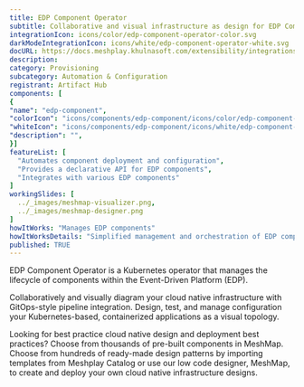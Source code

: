 ```yaml
---
title: EDP Component Operator
subtitle: Collaborative and visual infrastructure as design for EDP Component Operator
integrationIcon: icons/color/edp-component-operator-color.svg
darkModeIntegrationIcon: icons/white/edp-component-operator-white.svg
docURL: https://docs.meshplay.khulnasoft.com/extensibility/integrations/edp-component-operator
description: 
category: Provisioning
subcategory: Automation & Configuration
registrant: Artifact Hub
components: [
{
"name": "edp-component",
"colorIcon": "icons/components/edp-component/icons/color/edp-component-color.svg",
"whiteIcon": "icons/components/edp-component/icons/white/edp-component-white.svg",
"description": "",
}]
featureList: [
  "Automates component deployment and configuration",
  "Provides a declarative API for EDP components",
  "Integrates with various EDP components"
]
workingSlides: [
  ../_images/meshmap-visualizer.png,
  ../_images/meshmap-designer.png
]
howItWorks: "Manages EDP components"
howItWorksDetails: "Simplified management and orchestration of EDP components in Kubernetes"
published: TRUE
---
```

<p>
EDP Component Operator is a Kubernetes operator that manages the lifecycle of components within the Event-Driven Platform (EDP).
</p>
<p>
    Collaboratively and visually diagram your cloud native infrastructure with GitOps-style pipeline integration. Design, test, and manage configuration your Kubernetes-based, containerized applications as a visual topology.
</p>
<p>
    Looking for best practice cloud native design and deployment best practices? Choose from thousands of pre-built components in MeshMap. Choose from hundreds of ready-made design patterns by importing templates from Meshplay Catalog or use our low code designer, MeshMap, to create and deploy your own cloud native infrastructure designs.
</p>
